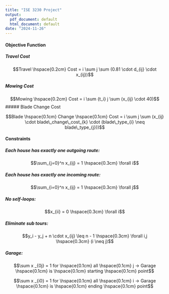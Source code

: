 ---
title: "ISE 3230 Project"
output:
  pdf_document: default
  html_document: default
date: "2024-11-26"
---

#### Objective Function

##### Travel Cost

$$Travel \hspace{0.2cm} Cost = i \sum j \sum (0.81 \cdot d_{ij} \cdot x_{ij})$$

##### Mowing Cost

$$Mowing \hspace{0.2cm} Cost = i \sum {t_i} j \sum (x_{ij} \cdot 40)$$
##### Blade Change Cost

$$Blade \hspace{0.1cm} Change \hspace{0.1cm} Cost = i \sum j \sum (x_{ij} \cdot blade\_change\_cost_{k} \cdot (blade\_type_{i} \neq blade\_type_{j}))$$

#### Constraints

##### Each house has exactly one outgoing route:

$$\sum_{j=0}^n x_{ij} = 1 \hspace{0.3cm} \forall i$$

##### Each house has exactly one incoming route:

$$\sum_{i=0}^n x_{ij} = 1 \hspace{0.3cm} \forall j$$

##### No self-loops:

$$x_{ii} = 0 \hspace{0.3cm} \forall i$$

##### Eliminate sub tours:

$$y_i - y_j + n \cdot x_{ij} \leq n - 1 \hspace{0.3cm} \forall i,j \hspace{0.3cm} (i \neq j)$$

##### Garage:

$$\sum x _{0j} = 1 for \hspace{0.1cm} all \hspace{0.1cm} j -> Garage \hspace{0.1cm} is \hspace{0.1cm} starting \hspace{0.1cm} point$$

$$\sum x _{i0} = 1 for \hspace{0.1cm} all \hspace{0.1cm} i -> Garage \hspace{0.1cm} is \hspace{0.1cm} ending \hspace{0.1cm} point$$